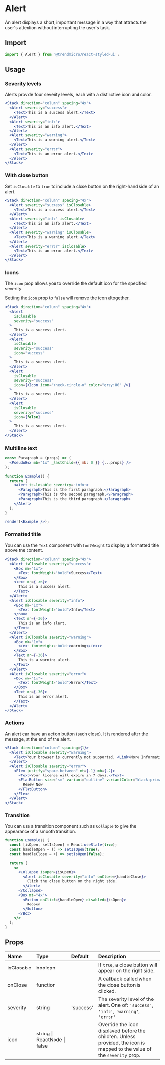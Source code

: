 # Alert

An alert displays a short, important message in a way that attracts the user's attention without interrupting the user's task.

## Import

```js
import { Alert } from '@trendmicro/react-styled-ui';
```

## Usage

### Severity levels

Alerts provide four severity levels, each with a distinctive icon and color.

```jsx
<Stack direction="column" spacing="4x">
  <Alert severity="success">
    <Text>This is a success alert.</Text>
  </Alert>
  <Alert severity="info">
    <Text>This is an info alert.</Text>
  </Alert>
  <Alert severity="warning">
    <Text>This is a warning alert.</Text>
  </Alert>
  <Alert severity="error">
    <Text>This is an error alert.</Text>
  </Alert>
</Stack>
```

### With close button

Set `isClosable` to `true` to include a close button on the right-hand side of an alert.

```jsx
<Stack direction="column" spacing="4x">
  <Alert severity="success" isClosable>
    <Text>This is a success alert.</Text>
  </Alert>
  <Alert severity="info" isClosable>
    <Text>This is an info alert.</Text>
  </Alert>
  <Alert severity="warning" isClosable>
    <Text>This is a warning alert.</Text>
  </Alert>
  <Alert severity="error" isClosable>
    <Text>This is an error alert.</Text>
  </Alert>
</Stack>
```

### Icons

The `icon` prop allows you to override the default icon for the specified severity.

Setting the `icon` prop to `false` will remove the icon altogether.

```jsx
<Stack direction="column" spacing="4x">
  <Alert
    isClosable
    severity="success"
  >
    This is a success alert.
  </Alert>
  <Alert
    isClosable
    severity="success"
    icon="success"
  >
    This is a success alert.
  </Alert>
  <Alert
    isClosable
    severity="success"
    icon={<Icon icon="check-circle-o" color="gray:80" />}
  >
    This is a success alert.
  </Alert>
  <Alert
    isClosable
    severity="success"
    icon={false}
  >
    This is a success alert.
  </Alert>
</Stack>
```

### Multiline text

```jsx noInline
const Paragraph = (props) => (
  <PseudoBox mb="1x" _lastChild={{ mb: 0 }} {...props} />
);

function Example() {
  return (
    <Alert isClosable severity="info">
      <Paragraph>This is the first paragraph.</Paragraph>
      <Paragraph>This is the second paragraph.</Paragraph>
      <Paragraph>This is the third paragraph.</Paragraph>
    </Alert>
  );
}

render(<Example />);
```

### Formatted title

You can use the `Text` component with `fontWeight` to display a formatted title above the content.

```jsx
<Stack direction="column" spacing="4x">
  <Alert isClosable severity="success">
    <Box mb="1x">
      <Text fontWeight="bold">Success</Text>
    </Box>
    <Text mr={-36}>
      This is a success alert.
    </Text>
  </Alert>
  <Alert isClosable severity="info">
    <Box mb="1x">
      <Text fontWeight="bold">Info</Text>
    </Box>
    <Text mr={-36}>
      This is an info alert.
    </Text>
  </Alert>
  <Alert isClosable severity="warning">
    <Box mb="1x">
      <Text fontWeight="bold">Warning</Text>
    </Box>
    <Text mr={-36}>
      This is a warning alert.
    </Text>
  </Alert>
  <Alert isClosable severity="error">
    <Box mb="1x">
      <Text fontWeight="bold">Error</Text>
    </Box>
    <Text mr={-36}>
      This is an error alert.
    </Text>
  </Alert>
</Stack>
```

### Actions

An alert can have an action button (such close). It is rendered after the message, at the end of the alert.

```jsx
<Stack direction="column" spacing={1}>
  <Alert isClosable severity="warning">
    <Text>Your browser is currently not supported. <Link>More Information</Link></Text>
  </Alert>
  <Alert isClosable severity="error">
    <Flex justify="space-between" mt={-1} mb={-2}>
      <Text>Your license will expire in 7 days.</Text>
      <FlatButton size="sm" variant="outline" variantColor="black:primary">
        Renew Now
      </FlatButton>
    </Flex>
  </Alert>
</Stack>
```

### Transition

You can use a transition component such as `Collapse` to give the appearance of a smooth transition.

```jsx
function Example() {
  const [isOpen, setIsOpen] = React.useState(true);
  const handleOpen = () => setIsOpen(true);
  const handleClose = () => setIsOpen(false);

  return (
    <>
      <Collapse isOpen={isOpen}>
        <Alert isClosable severity="info" onClose={handleClose}>
          Click the close button on the right side.
        </Alert>
      </Collapse>
      <Box mt="4x">
        <Button onClick={handleOpen} disabled={isOpen}>
          Reopen
        </Button>
      </Box>
    </>
  );
}
```

## Props

| Name | Type | Default | Description |
| :--- | :--- | :------ | :---------- |
| isClosable | boolean | | If `true`, a close button will appear on the right side. |
| onClose | function | | A callback called when the close button is clicked. |
| severity | string | 'success' | The severity level of the alert. One of: `'success'`, `'info'`, `'warning'`, `'error'` |
| icon | string \| ReactNode \| false | | Override the icon displayed before the children. Unless provided, the icon is mapped to the value of the `severity` prop. |
